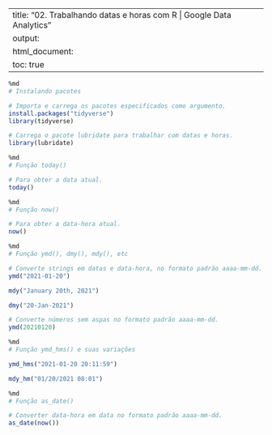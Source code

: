 
---
title: "02. Trabalhando datas e horas com R | Google Data Analytics"
output:
  html_document:
    toc: true
---


```r
%md
# Instalando pacotes
```


```r
# Importa e carrega os pacotes especificados como argumento.
install.packages("tidyverse")
library(tidyverse)

# Carrega o pacote lubridate para trabalhar com datas e horas.
library(lubridate)
```


```r
%md
# Função today()
```


```r
# Para obter a data atual.
today()
```


```r
%md
# Função now()
```


```r
# Para obter a data-hora atual.
now()
```


```r
%md
# Função ymd(), dmy(), mdy(), etc
```


```r
# Converte strings em datas e data-hora, no formato padrão aaaa-mm-dd.
ymd("2021-01-20")
```


```r
mdy("January 20th, 2021")
```


```r
dmy("20-Jan-2021")
```


```r
# Converte números sem aspas no formato padrão aaaa-mm-dd.
ymd(20210120)
```


```r
%md
# Função ymd_hms() e suas variações
```


```r
ymd_hms("2021-01-20 20:11:59")
```


```r
mdy_hm("01/20/2021 08:01")
```


```r
%md
# Função as_date()
```


```r
# Converter data-hora em data no formato padrão aaaa-mm-dd.
as_date(now())
```

